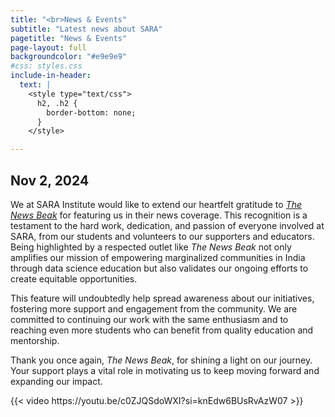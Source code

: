 ```yaml
---
title: "<br>News & Events"
subtitle: "Latest news about SARA"
pagetitle: "News & Events"
page-layout: full
backgroundcolor: "#e9e9e9"
#css: styles.css
include-in-header: 
  text: |
    <style type="text/css">
      h2, .h2 {
        border-bottom: none;
      }
    </style>

---
```


::: {.col}
::: {.card}

## Nov 2, 2024

We at SARA Institute would like to extend our heartfelt gratitude to [*The News Beak*](https://www.youtube.com/c/thenewsbeak) for featuring us in their news coverage. This recognition is a testament to the hard work, dedication, and passion of everyone involved at SARA, from our students and volunteers to our supporters and educators. Being highlighted by a respected outlet like *The News Beak* not only amplifies our mission of empowering marginalized communities in India through data science education but also validates our ongoing efforts to create equitable opportunities.

This feature will undoubtedly help spread awareness about our initiatives, fostering more support and engagement from the community. We are committed to continuing our work with the same enthusiasm and to reaching even more students who can benefit from quality education and mentorship.

Thank you once again, *The News Beak*, for shining a light on our journey. Your support plays a vital role in motivating us to keep moving forward and expanding our impact.

{{< video https://youtu.be/c0ZJQSdoWXI?si=knEdw6BUsRvAzW07 >}}

:::
:::

<br>
